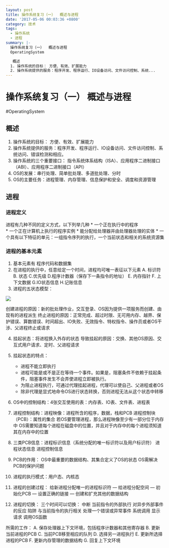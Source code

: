 ```yaml
---
layout: post
title: 操作系统复习（一）  概述与进程
date: '2017-05-06 00:03:36 +0800'
category: 技术
tags:
  - 操作系统
  - 进程
summary: |-
  操作系统复习（一）  概述与进程
  OperatingSystem

   概述
  1. 操作系统的目标： 方便、有效、扩展能力
  2. 操作系统提供的服务：程序开发、程序运行、IO设备访问、文件访问控制、系统...
---
```


# 操作系统复习（一）  概述与进程
#OperatingSystem

## 概述
1. 操作系统的目标： 方便、有效、扩展能力
2. 操作系统提供的服务：程序开发、程序运行、IO设备访问、文件访问控制、系统访问、错误检测和相应。
3. 操作系统的三个重要接口： 指令系统体系结构（ISA）、应用程序二进制接口（ABI）、应用程序二进制接口（API）
4. OS的发展：串行处理、简单批处理、多道批处理、分时
5. OS的主要任务：进程管理、内存管理、信息保护和安全、调度和资源管理


## 进程
### 进程定义
进程有几种不同的定义方式，以下列举几种
	* 一个正在执行中的程序    
	* 一个正在计算机上执行的程序实例
	* 能分配给处理器并由处理器处理的实体
	* 一个具有以下特征的单元：一组指令序列的执行，一个当前状态和相关的系统资源集
   
### 进程的基本元素
1. 基本元素有 程序代码和数据集
2. 在进程的执行中，任意给定一个时间，进程均可唯一表征以下元素
    A. 标识符   B. 状态  C.优先级  D.程序计数器（保存下一条指令的地址）
    E. 内存指针    F. 上下文数据    G.IO状态信息  H.记账信息
3. 进程的五状态模型：
    
![](/assets/img/blog/os1.png)

创建进程的原因：新的批处理作业，交互登录、OS因为提供一项服务而创建、由现有的进程派生
终止进程的原因：正常完成、超过时限、无可用内存、越界、保护错误、算数错误、时间超出、IO失败、无效指令、特权指令、操作员或者OS干涉、父进程终止或请求

4. 挂起状态：将进程换入外存的状态
导致挂起的原因：交换、其他OS原因、交互式用户请求、定时、父进程请求

5. 挂起状态的特点：
	* 进程不能立即执行
	* 进程可能是或不是正在等待一个事件。如果是，阻塞条件不依赖于挂起条件，阻塞事件发生不会弄使进程立即被执行。
	* 为阻止进程执行，可通过代理挂起进程，代理可以使自己、父进程或者OS
	* 除非代理是显式地命令OS进行状态转换，否则进程无法从这个状态中转移
  
6. OS中的控制结构：4张交互使用的表：内存表、IO表、文件表、进程表
7. 进程控制结构：进程映像：进程所含的程序，数据，栈和PCB
                            进程控制块（PCB）：属性的集合
若OS要管理进程，那么进程映像至少有一部分位于内存中
OS需要知道每个进程在磁盘中的位置，并且对于内存中的每个进程须知道其在内存中的位置
8. 三类PCB信息：进程标识信息（系统分配的唯一标识符以及用户标识符）
	                    进程状态信息
                            进程控制信息
9. PCB的作用： OS中最重要的数据结构、其集合定义了OS的状态
                         OS需解决PCB的保护问题
10. 进程的执行模式：用户态、内核态
11. 进程的创建过程：
给新进程分配唯一的进程标识符 — 给进程分配空间 — 初始化PCB 
— 设置正确的链接 — 创建和扩充其他的数据结构
12. 进程的切换：
三个时间可以切换：
中断      当前指令的外部执行      对异步外部事件的反应
陷阱      与当前指令的执行相关   处理一个错误或异常事件
系统调用   显示请求                     调用OS函数
 
所需的工作：
A. 保存处理器上下文环境，包括程序计数器和其他寄存器
B. 更新当前进程的PCB
C. 当前PCB移至相应的队列
D. 选择另一进程执行
E. 更新所选择进程的PCB
F. 更新内存管理的数据结构
G. 回复上下文环境
